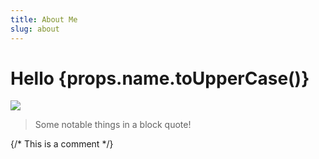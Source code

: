```yaml
---
title: About Me
slug: about
---
```


# Hello {props.name.toUpperCase()}

<Image src="cover.webp" width={800} height={500} />

<div className="note">

> Some notable things in a block quote!

</div>

{/*
  This is a comment
*/}